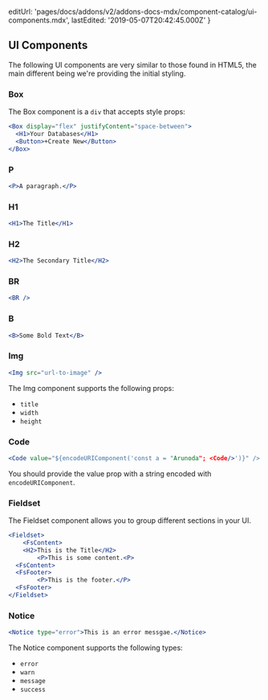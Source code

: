 
  editUrl:
    'pages/docs/addons/v2/addons-docs-mdx/component-catalog/ui-components.mdx',
  lastEdited: '2019-05-07T20:42:45.000Z'
}

## UI Components

The following UI components are very similar to those found in HTML5, the main different being we're providing the initial styling.

### Box

The Box component is a `div` that accepts style props:

```jsx
<Box display="flex" justifyContent="space-between">
  <H1>Your Databases</H1>
  <Button>+Create New</Button>
</Box>
```

### P

```jsx
<P>A paragraph.</P>
```

### H1

```jsx
<H1>The Title</H1>
```

### H2

```jsx
<H2>The Secondary Title</H2>
```

### BR

```jsx
<BR />
```

### B

```jsx
<B>Some Bold Text</B>
```

### Img

```jsx
<Img src="url-to-image" />
```

The Img component supports the following props:

- `title`
- `width`
- `height`

### Code

```jsx
<Code value="${encodeURIComponent('const a = "Arunoda"; <Code/>')}" />
```

You should provide the value prop with a string encoded with `encodeURIComponent`.

### Fieldset

The Fieldset component allows you to group different sections in your UI.

```jsx
<Fieldset>
 	<FsContent>
    <H2>This is the Title</H2>
 		<P>This is some content.<P>
  <FsContent>
  <FsFooter>
		<P>This is the footer.</P>
  <FsFooter>
</Fieldset>
```

### Notice

```jsx
<Notice type="error">This is an error messgae.</Notice>
```

The Notice component supports the following types:

- `error`
- `warn`
- `message`
- `success`
